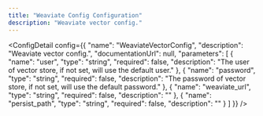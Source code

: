 ```yaml
---
title: "Weaviate Config Configuration"
description: "Weaviate vector config."
---
```



<ConfigDetail config={{
  "name": "WeaviateVectorConfig",
  "description": "Weaviate vector config.",
  "documentationUrl": null,
  "parameters": [
    {
      "name": "user",
      "type": "string",
      "required": false,
      "description": "The user of vector store, if not set, will use the default user."
    },
    {
      "name": "password",
      "type": "string",
      "required": false,
      "description": "The password of vector store, if not set, will use the default password."
    },
    {
      "name": "weaviate_url",
      "type": "string",
      "required": false,
      "description": ""
    },
    {
      "name": "persist_path",
      "type": "string",
      "required": false,
      "description": ""
    }
  ]
}} />

